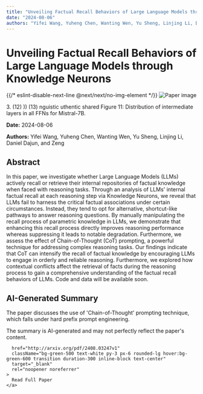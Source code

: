 ```yaml
---
title: "Unveiling Factual Recall Behaviors of Large Language Models through Knowledge Neurons"
date: "2024-08-06"
authors: "Yifei Wang, Yuheng Chen, Wanting Wen, Yu Sheng, Linjing Li, Daniel Dajun, and Zeng"
---
```



<div className="bg-gray-800 text-white min-h-screen p-8">
  <h1 className="text-4xl font-bold mb-6">Unveiling Factual Recall Behaviors of Large Language Models through Knowledge Neurons</h1>

  <div className="mb-8">
    {{/* eslint-disable-next-line @next/next/no-img-element */}}
    <img
      src="/images/papers/Unveiling Factual Recall Behaviors of Large Language Models through Knowledge Neurons.png"
      alt="Paper image"
      className="w-full h-auto rounded-lg"
    />
    <p className="text-sm text-gray-400 mt-2">3.
(12)
))
(13)
nguistic
uthentic
shared
Figure 11: Distribution of intermediate layers in all FFNs for Mistral-7B.
</p>
  </div>

  <p className="text-gray-300 mb-2"><strong>Date:</strong> 2024-08-06</p>
  <p className="text-gray-300 italic mb-6"><strong>Authors:</strong> Yifei Wang, Yuheng Chen, Wanting Wen, Yu Sheng, Linjing Li, Daniel Dajun, and Zeng</p>

  <div className="bg-gray-700 p-6 rounded-lg mb-8">
    <h2 className="text-2xl font-semibold mb-4">Abstract</h2>
    <p>In this paper, we investigate whether Large Language Models (LLMs) actively
recall or retrieve their internal repositories of factual knowledge when faced
with reasoning tasks. Through an analysis of LLMs' internal factual recall at
each reasoning step via Knowledge Neurons, we reveal that LLMs fail to harness
the critical factual associations under certain circumstances. Instead, they
tend to opt for alternative, shortcut-like pathways to answer reasoning
questions. By manually manipulating the recall process of parametric knowledge
in LLMs, we demonstrate that enhancing this recall process directly improves
reasoning performance whereas suppressing it leads to notable degradation.
Furthermore, we assess the effect of Chain-of-Thought (CoT) prompting, a
powerful technique for addressing complex reasoning tasks. Our findings
indicate that CoT can intensify the recall of factual knowledge by encouraging
LLMs to engage in orderly and reliable reasoning. Furthermore, we explored how
contextual conflicts affect the retrieval of facts during the reasoning process
to gain a comprehensive understanding of the factual recall behaviors of LLMs.
Code and data will be available soon.</p>
  </div>

  <div className="bg-gray-700 p-6 rounded-lg mb-8">
    <h2 className="text-2xl font-semibold mb-4">AI-Generated Summary</h2>
    <p>The paper discusses the use of 'Chain-of-Thought' prompting technique, which falls under hard prefix prompt engineering.</p>
  </div>

  <p className="text-sm text-gray-400 mt-8 mb-8">
    The summary is AI-generated and may not perfectly reflect the paper's content.
  </p>

  <div className="flex justify-center">
    
      href="http://arxiv.org/pdf/2408.03247v1"
      className="bg-green-500 text-white py-3 px-6 rounded-lg hover:bg-green-600 transition duration-300 inline-block text-center"
      target="_blank"
      rel="noopener noreferrer"
    >
      Read Full Paper
    </a>
  </div>
</div>
